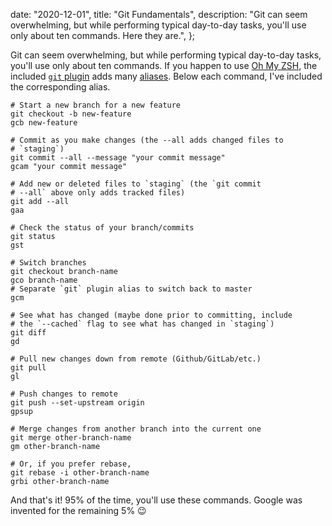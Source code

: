 
  date: "2020-12-01",
  title: "Git Fundamentals",
  description:
    "Git can seem overwhelming, but while performing typical day-to-day tasks, you'll use only about ten commands. Here they are.",
};


Git can seem overwhelming, but while performing typical day-to-day tasks, you'll use only about ten commands. If you happen to use [Oh My ZSH](https://ohmyz.sh/), the included [`git` plugin](https://github.com/ohmyzsh/ohmyzsh/tree/master/plugins/git) adds many [aliases](./linux-bash-aliases). Below each command, I've included the corresponding alias.

```shell
# Start a new branch for a new feature
git checkout -b new-feature
gcb new-feature

# Commit as you make changes (the --all adds changed files to
# `staging`)
git commit --all --message "your commit message"
gcam "your commit message"

# Add new or deleted files to `staging` (the `git commit
# --all` above only adds tracked files)
git add --all
gaa

# Check the status of your branch/commits
git status
gst

# Switch branches
git checkout branch-name
gco branch-name
# Separate `git` plugin alias to switch back to master
gcm

# See what has changed (maybe done prior to committing, include
# the `--cached` flag to see what has changed in `staging`)
git diff
gd

# Pull new changes down from remote (Github/GitLab/etc.)
git pull
gl

# Push changes to remote
git push --set-upstream origin
gpsup

# Merge changes from another branch into the current one
git merge other-branch-name
gm other-branch-name

# Or, if you prefer rebase,
git rebase -i other-branch-name
grbi other-branch-name
```

And that's it! 95% of the time, you'll use these commands. Google was invented for the remaining 5% 😉

